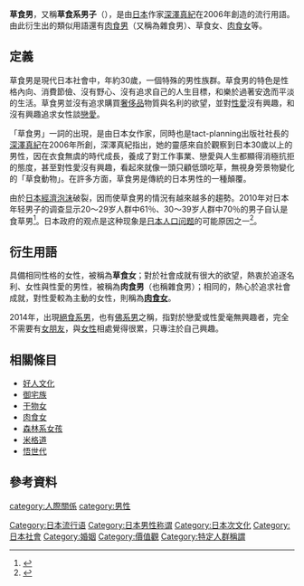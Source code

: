 {{copyedit|time=2014-04-19T10:49:09+00:00}}
'''草食男'''，又稱'''草食系男子'''（{{jpn|j=草食系男子|hg=そうしょくけいだんし|rm=Sōshokukei danshi}}），是由[[日本|日本]]作家[[深澤真紀|深澤真紀]]在2006年創造的流行用語。由此衍生出的類似用語還有[[肉食男|肉食男]]（又稱為雜食男）、草食女、[[肉食女|肉食女]]等。

== 定義 ==
草食男是現代日本社會中，年約30歲，一個特殊的男性族群。草食男的特色是性格內向、消費節儉、沒有野心、沒有追求自己的人生目標，和樂於過著安逸而平淡的生活。草食男並沒有追求購買[[奢侈品|奢侈品]]物質與名利的欲望，並對[[性愛|性愛]]沒有興趣，和沒有興趣追求女性談[[戀愛|戀愛]]。

「草食男」一詞的出現，是由日本女作家，同時也是tact-planning出版社社長的[[深澤真紀|深澤真紀]]在2006年所創，深澤真紀指出，她的靈感來自於觀察到日本30歲以上的男性，因在衣食無虞的時代成長，養成了對工作事業、戀愛與人生都顯得消極抗拒的態度，甚至對性愛沒有興趣，看起來就像一頭只顧低頭吃草，無視身旁景物變化的「草食動物」。在許多方面，草食男是傳統的日本男性的一種顛覆。

由於[[日本泡沫經濟|日本經濟泡沫]]破裂，因而使草食男的情況有越來越多的趨勢。2010年对日本年轻男子的调查显示20～29岁人群中61％、30～39岁人群中70％的男子自认是食草男<ref>{{cite web|last=Harney|first=Alexandra|url=http://www.slate.com/articles/news_and_politics/foreigners/2009/06/the_herbivores_dilemma.html|title=Japan panics about the rise of "herbivores"—young men who shun sex, don't spend money, and like taking walks. - Slate Magazine|publisher=Slate.com|date=|accessdate=20 August 2012|archive-date=2012-08-10|archive-url=https://web.archive.org/web/20120810031901/http://www.slate.com/articles/news_and_politics/foreigners/2009/06/the_herbivores_dilemma.html|dead-url=no}}</ref>。日本政府的观点是这种现象是[[日本人口问题|日本人口问题]]的可能原因之一<ref name="autogenerated1">{{cite news|url=https://www.bbc.com/news/av/world-16500768/young-japanese-decline-to-fall-in-love|work=BBC News|title=Young Japanese 'decline to fall in love'|date=11 January 2012|accessdate=2019-07-14|archive-date=2018-08-16|archive-url=https://web.archive.org/web/20180816155941/https://www.bbc.com/news/av/world-16500768/young-japanese-decline-to-fall-in-love|dead-url=no}}</ref>。

== 衍生用語 ==
具備相同性格的女性，被稱為'''草食女'''；對於社會成就有很大的欲望，熱衷於追逐名利、女性與性愛的男性，被稱為'''肉食男'''（也稱雜食男）；相同的，熱心於追求社會成就，對性愛較為主動的女性，則稱為'''[[肉食女|肉食女]]'''。

2014年，出現[[絕食系男|絕食系男]]，也有[[佛系男|佛系男]]之稱，指對於戀愛或性愛毫無興趣者，完全不需要有[[女朋友|女朋友]]，與[[女性|女性]]相處覺得很累，只專注於自己興趣。

== 相關條目 ==
* [[好人文化|好人文化]]
* [[御宅族|御宅族]]
* [[干物女|干物女]]
* [[肉食女|肉食女]]
* [[森林系女孩|森林系女孩]]
* [[米格道|米格道]]
* [[悟世代|悟世代]]

==參考資料==
{{reflist}}

[[Category:日本流行语|Category:日本流行语]]
[[Category:日本男性称谓|Category:日本男性称谓]]
[[Category:日本次文化|Category:日本次文化]]
[[Category:日本社會|Category:日本社會]]
[[Category:婚姻|Category:婚姻]]
[[Category:價值觀|Category:價值觀]]
[[category:人際關係|category:人際關係]]
[[category:男性|category:男性]]
[[Category:特定人群稱謂|Category:特定人群稱謂]]